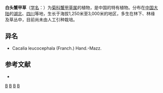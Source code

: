 {{Speciesbox
| name = 白头蟹甲草
| status = 
| status_system = 
| image =
| genus = Parasenecio
| species = leucocephala
| authority = (Franch.) [[陈艺林|Y. L. Chen]]
}}

'''白头蟹甲草'''（[[学名|学名]]：{{lang|la|''Parasenecio leucocephala''}}）为[[菊科|菊科]][[蟹甲草属|蟹甲草属]]的植物，是中国的特有植物。分布在[[中国大陆|中国大陆]]的[[湖北|湖北]]、[[四川|四川]]等地，生长于海拔1,250米至3,000米的地区，多生在林下、林缘及草丛中，目前尚未由人工引种栽培。

== 异名 ==
* Cacalia leucocephala (Franch.) Hand.-Mazz.

== 参考文献 ==
<div class="references-small">
* {{cite web| url =http://www.bioinfo.cn/db05/KmzwSpecies.php?action=view&id=5143| title =白头蟹甲草| work =《中国高等植物数据库全库》| publisher =中国科学院微生物研究所| author =昆明植物研究所| accessdate =2009-02-25| deadurl =yes| archiveurl =https://web.archive.org/web/20160305060246/http://www.bioinfo.cn/db05/KmzwSpecies.php?action=view&id=5143| archivedate =2016-03-05}}
</div>

[[Category:蟹甲草属|B]]
[[Category:中國特有植物|B]]
[[Category:湖北植物|B]]
[[Category:四川植物|B]]